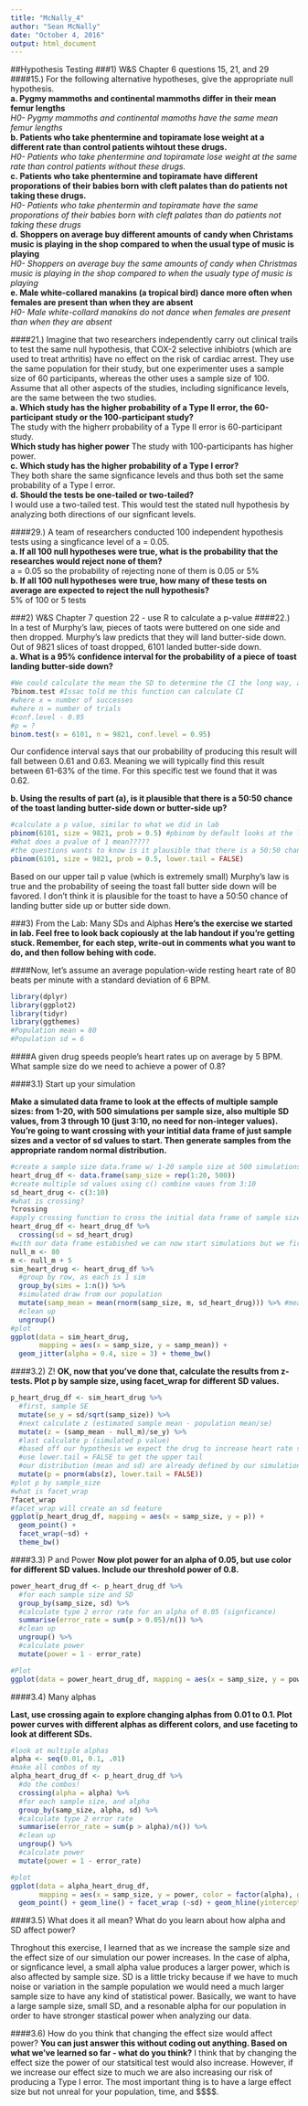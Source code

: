 ```yaml
---
title: "McNally_4"
author: "Sean McNally"
date: "October 4, 2016"
output: html_document
---
```

##Hypothesis Testing 
###1) W&S Chapter 6 questions 15, 21, and 29
####15.) For the following alternative hypotheses, give the appropriate null hypothesis.  
**a. Pygmy mammoths and continental mammoths differ in their mean femur lengths**  
*H0- Pygmy mammoths and continental mamoths have the same mean femur lengths*  
**b. Patients who take phentermine and topiramate lose weight at a different rate than control patients wihtout these drugs.**  
*H0- Patients who take phentermine and topiramate lose weight at the same rate than control patients without these drugs.*  
**c. Patients who take phentermine and topiramate have different proporations of their babies born with cleft palates than do patients not taking these drugs.**  
*H0- Patients who take phentermin and topiramate have the same proporations of their babies born with cleft palates than do patients not taking these drugs*  
**d. Shoppers on average buy different amounts of candy when Christams music is playing in the shop compared to when the usual type of music is playing**  
*H0- Shoppers on average buy the same amounts of candy when Christmas music is playing in the shop compared to when the usualy type of music is playing*  
**e. Male white-collared manakins (a tropical bird) dance more often when females are present than when they are absent**  
*H0- Male white-collard manakins do not dance when females are present than when they are absent*  

####21.) Imagine that two researchers independently carry out clinical trails to test the same null hypothesis, that COX-2 selective inhibiotrs (which are used to treat arthritis) have no effect on the risk of cardiac arrest. They use the same population for their study, but one experimenter uses a sample size of 60 participants, whereas the other uses a sample size of 100. Assume that all other aspects of the studies, including significance levels, are the same between the two studies.  
**a. Which study has the higher probability of a Type II error, the 60-participant study or the 100-participant study?**  
The study with the higherr probability of a Type II error is 60-participant study.  
**Which study has higher power** 
The study with 100-participants has higher power.  
**c. Which study has the higher probability of a Type I error?**  
They both share the same signficance levels and thus both set the same probability of a Type I error.  
**d. Should the tests be one-tailed or two-tailed?**  
I would use a two-tailed test. This would test the stated null hypothesis by analyzing both directions of our signficant levels. 

####29.) A team of researchers conducted 100 independent hypothesis tests using a singficance level of a = 0.05.  
**a. If all 100 null hypotheses were true, what is the probability that the researches would reject none of them?**  
a = 0.05 so the probability of rejecting none of them is 0.05 or 5%  
**b. If all 100 null hypotheses were true, how many of these tests on average are expected to reject the null hypothesis?**  
5% of 100 or 5 tests

###2) W&S Chapter 7 question 22 - use R to calculate a p-value
####22.) In a test of Murphy's law, pieces of taots were buttered on one side and then dropped. Murphy's law predicts that they will land butter-side down. Out of 9821 slices of toast dropped, 6101 landed butter-side down.  
**a. What is a 95% confidence interval for the probability of a piece of toast landing butter-side down?**  
```r
#We could calculate the mean the SD to determine the CI the long way, assuming norm dist.
?binom.test #Issac told me this function can calculate CI 
#where x = number of successes
#where n = number of trials 
#conf.level - 0.95
#p = ? 
binom.test(x = 6101, n = 9821, conf.level = 0.95)
```
Our confidence interval says that our probability of producing this result will fall between 0.61 and 0.63. Meaning we will typically find this result between 61-63% of the time. For this specific test we found that it was 0.62. 

**b. Using the results of part (a), is it plausible that there is a 50:50 chance of the toast landing butter-side down or butter-side up?**
```r
#calculate a p value, similar to what we did in lab 
pbinom(6101, size = 9821, prob = 0.5) #pbinom by default looks at the lowest tail
#What does a pvalue of 1 mean?????
#the questions wants to know is it plausible that there is a 50:50 chance so will calculate the pbinom for the upper tail as well
pbinom(6101, size = 9821, prob = 0.5, lower.tail = FALSE)
```
Based on our upper tail p value (which is extremely small) Murphy's law is true and the probability of seeing the toast fall butter side down will be favored. I don't think it is plausible for the toast to have a 50:50 chance of landing butter side up or butter side down.

###3) From the Lab: Many SDs and Alphas
**Here’s the exercise we started in lab. Feel free to look back copiously at the lab handout if you’re getting stuck. Remember, for each step, write-out in comments what you want to do, and then follow behing with code.**  

####Now, let’s assume an average population-wide resting heart rate of 80 beats per minute with a standard deviation of 6 BPM.
```r
library(dplyr)
library(ggplot2)
library(tidyr)
library(ggthemes)
#Population mean = 80
#Population sd = 6
```

####A given drug speeds people’s heart rates up on average by 5 BPM. What sample size do we need to achieve a power of 0.8?

####3.1) Start up your simulation

**Make a simulated data frame to look at the effects of multiple sample sizes: from 1-20, with 500 simulations per sample size, also multiple SD values, from 3 through 10 (just 3:10, no need for non-integer values). You’re going to want crossing with your intitial data frame of just sample sizes and a vector of sd values to start. Then generate samples from the appropriate random normal distribution.**
```r
#create a sample size data.frame w/ 1-20 sample size at 500 simulations
heart_drug_df <- data.frame(samp_size = rep(1:20, 500))
#create multiple sd values using c() combine vaues from 3:10
sd_heart_drug <- c(3:10)
#what is crossing?
?crossing
#apply crossing function to cross the initial data frame of sample sizes and sd values 
heart_drug_df <- heart_drug_df %>%
  crossing(sd = sd_heart_drug)
#with our data frame estabished we can now start simulations but we first have to tell R average resting heart rate and the effect of the drug on the average heart rate 
null_m <- 80
m <- null_m + 5
sim_heart_drug <- heart_drug_df %>%
  #group by row, as each is 1 sim
  group_by(sims = 1:n()) %>%
  #simulated draw from our population 
  mutate(samp_mean = mean(rnorm(samp_size, m, sd_heart_drug))) %>% #mean or a random normal draw of our predefined sample size with a predefined mean and sd of our population 
  #clean up 
  ungroup()
#plot
ggplot(data = sim_heart_drug,
       mapping = aes(x = samp_size, y = samp_mean)) +
  geom_jitter(alpha = 0.4, size = 3) + theme_bw()
```

####3.2) Z!
**OK, now that you’ve done that, calculate the results from z-tests. Plot p by sample size, using facet_wrap for different SD values.**
```r
p_heart_drug_df <- sim_heart_drug %>%
  #first, sample SE
  mutate(se_y = sd/sqrt(samp_size)) %>%
  #next calculate z (estimated sample mean - population mean/se)
  mutate(z = (samp_mean - null_m)/se_y) %>%
  #last calculate p (simulated p value)
  #based off our hypothesis we expect the drug to increase heart rate so we want the upper tail.
  #use lower.tail = FALSE to get the upper tail 
  #our distribution (mean and sd) are already defined by our simulation 
  mutate(p = pnorm(abs(z), lower.tail = FALSE))
#plot p by sample_size 
#what is facet_wrap
?facet_wrap
#facet_wrap will create an sd feature 
ggplot(p_heart_drug_df, mapping = aes(x = samp_size, y = p)) +
  geom_point() +
  facet_wrap(~sd) +
  theme_bw()
```

####3.3) P and Power
**Now plot power for an alpha of 0.05, but use color for different SD values. Include our threshold power of 0.8.**
```r
power_heart_drug_df <- p_heart_drug_df %>%
  #for each sample size and SD 
  group_by(samp_size, sd) %>%
  #calculate type 2 error rate for an alpha of 0.05 (signficance)
  summarise(error_rate = sum(p > 0.05)/n()) %>%
  #clean up 
  ungroup() %>%
  #calculate power
  mutate(power = 1 - error_rate)

#Plot
ggplot(data = power_heart_drug_df, mapping = aes(x = samp_size, y = power, group = sd, color = factor(sd))) + geom_line() + geom_point() + geom_hline(yintercept = 0.8) + theme_bw()

```

####3.4) Many alphas

**Last, use crossing again to explore changing alphas from 0.01 to 0.1. Plot power curves with different alphas as different colors, and use faceting to look at different SDs.**
```r
#look at multiple alphas 
alpha <- seq(0.01, 0.1, .01)
#make all combos of my
alpha_heart_drug_df <- p_heart_drug_df %>%
  #do the combos!
  crossing(alpha = alpha) %>%
  #for each sample size, and alpha
  group_by(samp_size, alpha, sd) %>%
  #calculate type 2 error rate
  summarise(error_rate = sum(p > alpha)/n()) %>%
  #clean up
  ungroup() %>%
  #calculate power
  mutate(power = 1 - error_rate)

#plot
ggplot(data = alpha_heart_drug_df, 
       mapping = aes(x = samp_size, y = power, color = factor(alpha), group = alpha)) + 
  geom_point() + geom_line() + facet_wrap (~sd) + geom_hline(yintercept = 0.8) + theme_bw()
```

####3.5) What does it all mean? What do you learn about how alpha and SD affect power?

Throghout this exercise, I learned that as we increase the sample size and the effect size of our simulation our power increases. In the case of alpha, or signficance level, a small alpha value produces a larger power, which is also affected by sample size. SD is a little tricky because if we have to much noise or variation in the sample population we would need a much larger sample size to have any kind of statistical power. Basically, we want to have a large sample size, small SD, and a resonable alpha for our population in order to have stronger stastical power when analyzing our data. 

####3.6) How do you think that changing the effect size would affect power?
**You can just answer this without coding out anything. Based on what we’ve learned so far - what do you think?**
I think that by changing the effect size the power of our statsitical test would also increase. However, if we increase our effect size to much we are also increasing our risk of producing a Type I error. The most important thing is to have a large effect size but not unreal for your population, time, and $$$$.  
